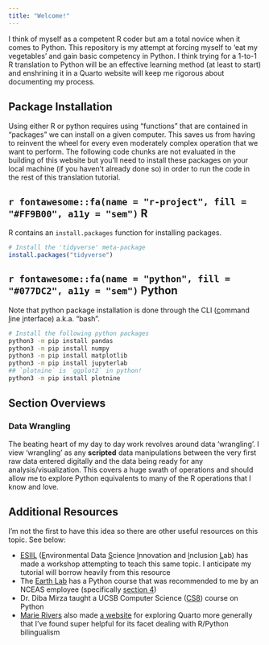 ```yaml
---
title: "Welcome!"
---
```


I think of myself as a competent R coder but am a total novice when it comes to Python. This repository is my attempt at forcing myself to 'eat my vegetables' and gain basic competency in Python. I think trying for a 1-to-1 R translation to Python will be an effective learning method (at least to start) and enshrining it in a Quarto website will keep me rigorous about documenting my process.

## Package Installation

Using either R or python requires using "functions" that are contained in "packages" we can install on a given computer. This saves us from having to reinvent the wheel for every even moderately complex operation that we want to perform. The following code chunks are not evaluated in the building of this website but you'll need to install these packages on your local machine (if you haven't already done so) in order to run the code in the rest of this translation tutorial.

:::panel-tabset
## `r fontawesome::fa(name = "r-project", fill = "#FF9B00", a11y = "sem")` R

R contains an `install.packages` function for installing packages.

```r
# Install the 'tidyverse' meta-package
install.packages("tidyverse")
```

## `r fontawesome::fa(name = "python", fill = "#077DC2", a11y = "sem")` Python

Note that python package installation is done through the CLI (<u>c</u>ommand <u>l</u>ine <u>i</u>nterface) a.k.a. "bash".

```bash
# Install the following python packages
python3 -m pip install pandas
python3 -m pip install numpy
python3 -m pip install matplotlib
python3 -m pip install jupyterlab
## `plotnine` is `ggplot2` in python!
python3 -m pip install plotnine
```
:::

## Section Overviews

### Data Wrangling

The beating heart of my day to day work revolves around data 'wrangling'. I view 'wrangling' as any **scripted** data manipulations between the very first raw data entered digitally and the data being ready for any analysis/visualization. This covers a huge swath of operations and should allow me to explore Python equivalents to many of the R operations that I know and love.

## Additional Resources

I'm not the first to have this idea so there are other useful resources on this topic. See below:

- [ESIIL](https://esiil.org/) (<u>E</u>nvironmental Data <u>S</u>cience <u>I</u>nnovation and <u>I</u>nclusion <u>L</u>ab) has made a workshop attempting to teach this same topic. I anticipate my tutorial will borrow heavily from this resource
- The [Earth Lab](https://www.earthdatascience.org/) has a Python course that was recommended to me by an NCEAS employee (specifically [section 4](https://www.earthdatascience.org/courses/intro-to-earth-data-science/python-code-fundamentals/))
- Dr. Diba Mirza taught a UCSB Computer Science ([CS8](https://ucsb-cs8.github.io/w19-mirza/lectures_list/)) course on Python
- [Marie Rivers](https://github.com/marierivers) also made [a website](https://marierivers.github.io/marie_quarto/) for exploring Quarto more generally that I've found super helpful for its facet dealing with R/Python bilingualism
